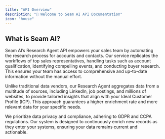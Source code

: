 ```yaml
---
title: "API Overview"
description: "👋 Welcome to Seam AI API Documentation"
icon: "house"
---
```




## What is Seam AI?

Seam AI’s Research Agent API empowers your sales team by automating the research process for accounts and contacts. Our service replicates the workflows of top sales representatives, handling tasks such as account qualification, identifying compelling events, and conducting buyer research. This ensures your team has access to comprehensive and up-to-date information without the manual effort.

Unlike traditional data vendors, our Research Agent aggregates data from a multitude of sources, including LinkedIn, job postings, and millions of websites, to provide tailored insights that align with your Ideal Customer Profile (ICP). This approach guarantees a higher enrichment rate and more relevant data for your specific needs.

We prioritize data privacy and compliance, adhering to GDPR and CCPA regulations. Our system is designed to continuously enrich new records as they enter your systems, ensuring your data remains current and actionable.